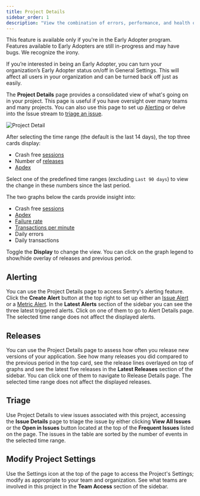 ```yaml
---
title: Project Details
sidebar_order: 1
description: "View the combination of errors, performance, and health of your project in one central place."
---
```


<Note>

This feature is available only if you're in the Early Adopter program. Features available to Early Adopters are still in-progress and may have bugs. We recognize the irony.

If you’re interested in being an Early Adopter, you can turn your organization’s Early Adopter status on/off in General Settings. This will affect all users in your organization and can be turned back off just as easily.

</Note>

The **Project Details** page provides a consolidated view of what's going on in your project. This page is useful if you have oversight over many teams and many projects. You can also use this page to set up [Alerting](/product/alerts-notifications/) or delve into the Issue stream to [triage an issue](#triage).

![Project Detail](project-detail.png)

After selecting the time range (the default is the last 14 days), the top three cards display:

- Crash free [sessions](/product/releases/health/#session)
- Number of [releases](/product/releases/)
- [Apdex](/product/performance/metrics/#apdex)

Select one of the predefined time ranges (excluding `Last 90 days`) to view the change in these numbers since the last period.

The two graphs below the cards provide insight into:

- Crash free [sessions](/product/releases/health/#session)
- [Apdex](/product/performance/metrics/#apdex)
- [Failure rate](/product/performance/metrics/#failure-rate)
- [Transactions per minute](/product/performance/metrics/#throughput-total-tpm-tps)
- Daily errors
- Daily transactions

Toggle the **Display** to change the view. You can click on the graph legend to show/hide overlay of releases and previous period.

## Alerting

You can use the Project Details page to access Sentry's alerting feature. Click the **Create Alert** button at the top right to set up either an [Issue Alert](/product/alerts-notifications/issue-alerts/) or a [Metric Alert](/product/alerts-notifications/metric-alerts/). In the **Latest Alerts** section of the sidebar you can see the three latest triggered alerts. Click on one of them to go to Alert Details page. The selected time range does not affect the displayed alerts.

## Releases

You can use the Project Details page to assess how often you release new versions of your application. See how many releases you did compared to the previous period in the top card, see the release lines overlayed on top of graphs and see the latest five releases in the **Latest Releases** section of the sidebar. You can click one of them to navigate to Release Details page. The selected time range does not affect the displayed releases.

## Triage

Use Project Details to view issues associated with this project, accessing the **Issue Details** page to triage the issue by either clicking **View All Issues** or the **Open in Issues** button located at the top of the **Frequent Issues** listed on the page. The issues in the table are sorted by the number of events in the selected time range.

## Modify Project Settings

Use the Settings icon at the top of the page to access the Project's Settings; modify as appropriate to your team and organization.
See what teams are involved in this project in the **Team Access** section of the sidebar.
